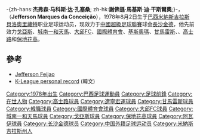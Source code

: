 {{noteTA
|T=zh-hans:杰弗森; zh-hk:謝佛遜;
}}
{{Football player infobox
| playername          = -{zh-hans:杰弗森; zh-hk:謝佛遜;}-
| fullname            = Jefferson Marques da Conceição
| nickname            = 
| dateofbirth         = {{birth date and age|1978|8|21}}
| cityofbirth         = [[米納斯吉拉斯州|米納斯吉拉斯州]][[貝洛奧里藏特|貝洛奧里藏特]]
| countryofbirth      = [[巴西|巴西]] 
| height              = {{height|m=1.81}}
| currentclub         = [[長沙金德|長沙金德]]
| clubnumber          = 10
| position            = 前鋒
| youthyears          = 1998
| youthclubs          = [[高士路|高士路]]
| years               = 1999-00<br />2001<br />2002<br />2003<br />2004<br />2005<br />2005<br />2006<br />2007<br />2008<br />2009-
| clubs               = {{tsl|en|Desportiva Capixaba||普提迪斯華}}<br />[[吉马良斯维多利亚|甘馬雷斯]]<br />[[克里西乌马竞技俱乐部|基斯奧瑪]]<br />[[國際體育會|國際體育會]]<br />[[大邱FC|大邱FC]]<br />[[城南一和天馬|城南一和天馬]]<br />[[戈亞斯|戈亞斯]]<br />[[保地花高|保地花高]]<br />[[阿瓦伊足球俱乐部|阿瓦伊]]<br />[[遼寧|遼寧]]<br />[[長沙金德|長沙金德]]
| caps(goals)         = <br /><br /><br /><br />19 (5)<br />  0 (0)<br /><br /><br /><br />  3 (3)
| nationalyears       = 
| nationalteam        = 
| nationalcaps(goals) = 
| pcupdate            = 18 March 2009 
| ntupdate            = 
}}

-{zh-hans:'''杰弗森·马科斯·达·孔塞桑'''; zh-hk:'''謝佛遜·馬基斯·迪·干斯爾奧''';}-，（'''Jefferson Marques da Conceição'''），1978年8月2日生于[[巴西|巴西]][[米納斯吉拉斯|米納斯吉拉斯]][[貝洛奧里藏特|貝洛奧里藏特]]职业足球运动员，现效力于[[中國超級足球聯賽|中國超級足球聯賽]]球会[[長沙金德|長沙金德]]，他先前效力[[戈亞斯|戈亞斯]]、[[城南一和天馬|城南一和天馬]]、[[大邱FC|大邱FC]]、[[國際體育會|國際體育會]]、[[克里西乌马竞技俱乐部|基斯奧瑪]]、[[吉马良斯维多利亚|甘馬雷斯]]、{{tsl|en|Desportiva Capixaba||迪斯普提華}}、[[高士路|高士路]]和[[保地花高|保地花高]]。

== 參考 ==
 
* [http://www.sambafoot.co.uk/players/1869_Jefferson_Feijao.html Jefferson Feijao]{{Wayback|url=http://www.sambafoot.co.uk/players/1869_Jefferson_Feijao.html |date=20081201133127 }} 
* [https://web.archive.org/web/20070525200906/http://new.kleaguei.com/record/mania/player.aspx K-League personal record] (韓文)

{{DEFAULTSORT:Jefferson Feijao}}
[[Category:1978年出生|Category:1978年出生]]
[[Category:巴西足球運動員|Category:巴西足球運動員]]
[[Category:足球前鋒|Category:足球前鋒]]
[[Category:在世人物|Category:在世人物]]
[[Category:高士路球員|Category:高士路球員]]
[[Category:遼寧宏運球員|Category:遼寧宏運球員]]
[[Category:甘馬雷斯球員|Category:甘馬雷斯球員]]
[[Category:韓職球員|Category:韓職球員]]
[[Category:國際體育會球員|Category:國際體育會球員]]
[[Category:大邱FC球員|Category:大邱FC球員]]
[[Category:城南一和天馬球員|Category:城南一和天馬球員]]
[[Category:戈亞斯球員|Category:戈亞斯球員]]
[[Category:保地花高球員|Category:保地花高球員]]
[[Category:阿瓦伊球員|Category:阿瓦伊球員]]
[[Category:长沙金德球员|Category:长沙金德球员]]
[[Category:中国外籍足球运动员|Category:中国外籍足球运动员]]
[[Category:米納斯吉拉斯州人|Category:米納斯吉拉斯州人]]